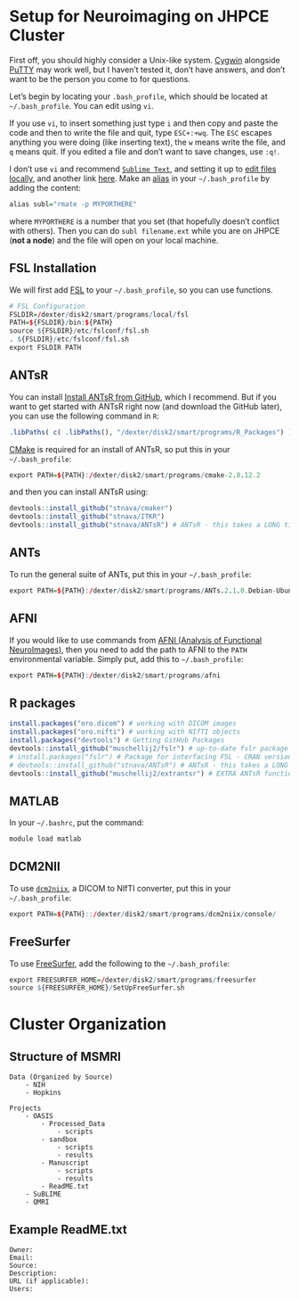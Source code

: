 Setup for Neuroimaging on JHPCE Cluster
==========

First off, you should highly consider a Unix-like system.  [Cygwin](https://www.cygwin.com/) alongside [PuTTY](http://www.chiark.greenend.org.uk/~sgtatham/putty/) may work well, but I haven't tested it, don't have answers, and don't want to be the person you come to for questions.

Let's begin by locating your `.bash_profile`, which should be located at `~/.bash_profile`.  You can edit using `vi`.  

If you use `vi`, to insert something just type `i` and then copy and paste the code and then to write the file and quit, type `ESC+:+wq`.  The `ESC` escapes anything you were doing (like inserting text), the `w` means write the file, and `q` means quit.  If you edited a file and don't want to save changes, use `:q!`.  

I don't use `vi` and recommend [`Sublime Text`](http://www.sublimetext.com/), and setting it up to [edit files locally](http://www.danieldemmel.me/blog/2012/09/02/setting-up-rmate-with-sublime-text-for-remote-file-editing-over-ssh/), and another link [here](http://pogidude.com/2013/how-to-edit-a-remote-file-over-ssh-using-sublime-text-and-rmate/).  Make an [alias]() in your `~/.bash_profile` by adding the content:
```r
alias subl="rmate -p MYPORTHERE"
```
where `MYPORTHERE` is a number that you set (that hopefully doesn't conflict with others).  Then you can do `subl filename.ext` while you are on JHPCE (**not a node**) and the file will open on your local machine.

## FSL Installation

We will first add [FSL](http://fsl.fmrib.ox.ac.uk/fsl/fslwiki/) to your `~/.bash_profile`, so you can use functions.

```r
# FSL Configuration
FSLDIR=/dexter/disk2/smart/programs/local/fsl
PATH=${FSLDIR}/bin:${PATH}
source ${FSLDIR}/etc/fslconf/fsl.sh
. ${FSLDIR}/etc/fslconf/fsl.sh
export FSLDIR PATH
```

## ANTsR

You can install [Install ANTsR from GitHub](http://stnava.github.io/ANTsR/), which I recommend.  But if you want to get started with ANTsR right now (and download the GitHub later), you can use the following command in `R`:

```r
.libPaths( c( .libPaths(), "/dexter/disk2/smart/programs/R_Packages") )
```

[CMake](http://www.cmake.org/) is required for an install of ANTsR, so put this in your `~/.bash_profile`:

```r
export PATH=${PATH}:/dexter/disk2/smart/programs/cmake-2.8.12.2
```
and then you can install ANTsR using:
```r
devtools::install_github("stnava/cmaker") 
devtools::install_github("stnava/ITKR") 
devtools::install_github("stnava/ANTsR") # ANTsR - this takes a LONG time to run
```

## ANTs

To run the general suite of ANTs, put this in your `~/.bash_profile`:

```r
export PATH=${PATH}:/dexter/disk2/smart/programs/ANTs.2.1.0.Debian-Ubuntu_X64
```


## AFNI
If you would like to use commands from [AFNI (Analysis of Functional NeuroImages)](http://afni.nimh.nih.gov/afni/), then you need to add the path to AFNI to the `PATH` environmental variable.  Simply put, add this to `~/.bash_profile`:
```r
export PATH=${PATH}:/dexter/disk2/smart/programs/afni
```

## R packages

```r
install.packages("oro.dicom") # working with DICOM images
install.packages("oro.nifti") # working with NIfTI objects 
install.packages("devtools") # Getting GitHub Packages
devtools::install_github("muschellij2/fslr") # up-to-date fslr package
# install.packages("fslr") # Package for interfacing FSL - CRAN version
# devtools::install_github("stnava/ANTsR") # ANTsR - this takes a LONG time to run
devtools::install_github("muschellij2/extrantsr") # EXTRA ANTsR functionality
```

## MATLAB

In your `~/.bashrc`, put the command:

```r
module load matlab
```

## DCM2NII

To use [`dcm2niix`](https://www.nitrc.org/plugins/mwiki/index.php/dcm2nii:MainPage#General_Usage), a DICOM to NIfTI converter, put this in your `~/.bash_profile`:

```r
export PATH=${PATH}::/dexter/disk2/smart/programs/dcm2niix/console/ 
```

## FreeSurfer

To use [FreeSurfer](http://freesurfer.net/), add the following to the `~/.bash_profile`:

```r
export FREESURFER_HOME=/dexter/disk2/smart/programs/freesurfer
source ${FREESURFER_HOME}/SetUpFreeSurfer.sh
```

# Cluster Organization

## Structure of MSMRI 
```
Data (Organized by Source)
    - NIH
    - Hopkins

Projects
    - OASIS
        - Processed_Data
            - scripts
        - sandbox
            - scripts
            - results
        - Manuscript
            - scripts 
            - results
        - ReadME.txt
    - SuBLIME
    - QMRI
```

## Example ReadME.txt

```
Owner:
Email:
Source:
Description:
URL (if applicable):
Users:
```
